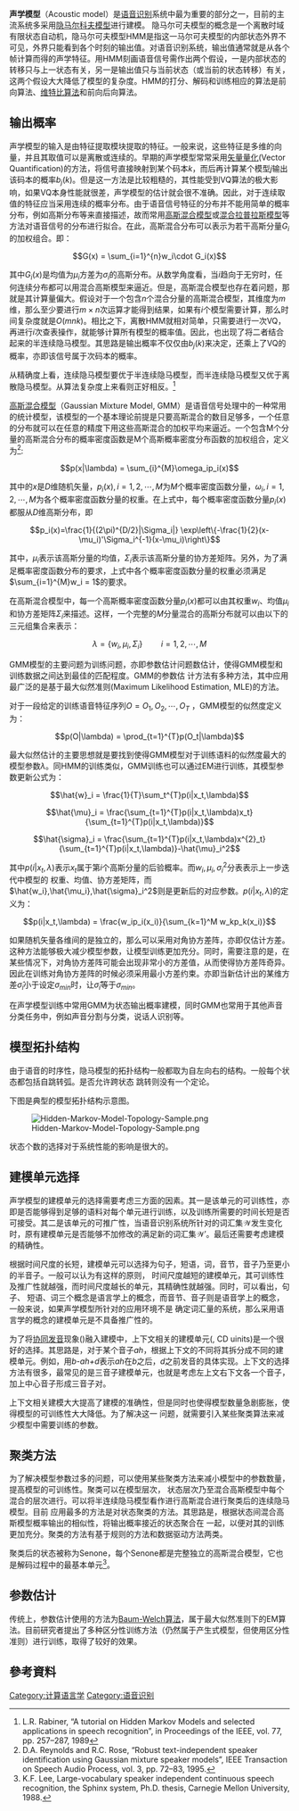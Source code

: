 '''声学模型'''（Acoustic model）是[[语音识别|语音识别]]系统中最为重要的部分之一，目前的主流系统多采用[[隐马尔科夫模型|隐马尔科夫模型]]进行建模。
隐马尔可夫模型的概念是一个离散时域有限状态自动机，隐马尔可夫模型HMM是指这一马尔可夫模型的内部状态外界不可见，外界只能看到各个时刻的输出值。对语音识别系统，输出值通常就是从各个帧计算而得的声学特征。用HMM刻画语音信号需作出两个假设，一是内部状态的转移只与上一状态有关，另一是输出值只与当前状态（或当前的状态转移）有关，这两个假设大大降低了模型的复杂度。HMM的打分、解码和训练相应的算法是前向算法、[[维特比算法|维特比算法]]和前向后向算法。

==输出概率==

声学模型的输入是由特征提取模块提取的特征。一般来说，这些特征是多维的向量，并且其取值可以是离散或连续的。早期的声学模型常常采用[[矢量量化|矢量量化]](Vector Quantification)的方法，将信号直接映射到某个码本<math>k</math>，而后再计算某个模型<math>j</math>输出该码本的概率<math>b_j(k)</math>。但是这一方法是比较粗糙的，其性能受到VQ算法的极大影响，如果VQ本身性能就很差，声学模型的估计就会很不准确。因此，对于连续取值的特征应当采用连续的概率分布。由于语音信号特征的分布并不能用简单的概率分布，例如高斯分布等来直接描述，故而常用[[高斯混合模型|高斯混合模型]]或[[混合拉普拉斯模型|混合拉普拉斯模型]]等方法对语音信号的分布进行拟合。在此，高斯混合分布可以表示为若干高斯分量<math>G_i</math>的加权组合。即：
:<math>G(x) = \sum_{i=1}^{n}w_i\cdot G_i(x)</math>

其中<math>G_i(x)</math>是均值为<math>\mu_i</math>方差为<math>\sigma_i</math>的高斯分布。从数学角度看，当<math>i</math>趋向于无穷时，任何连续分布都可以用混合高斯模型来逼近。但是，高斯混合模型也存在着问题，那就是其计算量偏大。假设对于一个包含<math>n</math>个混合分量的高斯混合模型，其维度为<math>m</math>维，那么至少要进行<math>m\times n</math>次运算才能得到结果，如果有<math>i</math>个模型需要计算，那么时间复杂度就是<math>O(mnk)</math>。相比之下，离散HMM就相对简单，只需要进行一次VQ，再进行<math>i</math>次查表操作，就能够计算所有模型的概率值。因此，也出现了将二者结合起来的半连续隐马模型。其思路是输出概率不仅仅由<math>b_j(k)</math>来决定，还乘上了VQ的概率，亦即该信号属于次码本的概率。

从精确度上看，连续隐马模型要优于半连续隐马模型，而半连续隐马模型又优于离散隐马模型。从算法复杂度上来看则正好相反。<ref>L.R. Rabiner, “A tutorial on Hidden Markov Models and selected applications in speech
recognition”, in Proceedings of the IEEE, vol. 77, pp. 257–287, 1989</ref>

[[高斯混合模型|高斯混合模型]]（Gaussian Mixture Model, GMM）是语音信号处理中的一种常用的统计模型，该模型的一个基本理论前提是只要高斯混合的数目足够多，一个任意的分布就可以在任意的精度下用这些高斯混合的加权平均来逼近。一个包含M个分量的高斯混合分布的概率密度函数是M个高斯概率密度分布函数的加权组合，定义为<ref>D.A. Reynolds and R.C. Rose, “Robust text-independent speaker identification using Gaussian mixture speaker models”, IEEE Transaction on Speech Audio Process, vol. 3, pp. 72–83, 1995.</ref>:
:<math>p(x|\lambda) = \sum_{i}^{M}\omega_ip_i(x)</math>

其中的<math>x</math>是<math>D</math>维随机矢量，<math>p_i(x), i = 1, 2, \cdots,M</math>为<math>M</math>个概率密度函数分量，<math>\omega_i, i = 1,2,\cdots,M</math>为各个概率密度函数分量的权重。在上式中，每个概率密度函数分量<math>p_i(x)</math>都服从<math>D</math>维高斯分布，即
:<math>p_i(x)=\frac{1}{(2\pi)^{D/2}|\Sigma_i|} \exp\left\{-\frac{1}{2}(x-\mu_i)'\Sigma_i^{-1}(x-\mu_i)\right\}</math>

其中，<math>\mu_i</math>表示该高斯分量的均值，<math>\Sigma_i</math>表示该高斯分量的协方差矩阵。另外，为了满足概率密度函数分布的要求，上式中各个概率密度函数分量的权重必须满足<math>\sum_{i=1}^{M}w_i = 1</math>的要求。

在高斯混合模型中，每一个高斯概率密度函数分量<math>p_i(x)</math>都可以由其权重<math>w_i</math>、均值<math>\mu_i</math>和协方差矩阵<math>\Sigma_i</math>来描述。这样，一个完整的<math>M</math>分量混合的高斯分布就可以由以下的三元组集合来表示：
:<math>
\lambda=\left\{w_i,\mu_i,\Sigma_i\right\} \quad\quad i=1,2,\cdots,M
</math>

GMM模型的主要问题为训练问题，亦即参数估计问题数估计，使得GMM模型和训练数据之间达到最佳的匹配程度。GMM的参数估
计方法有多种方法，其中应用最广泛的是基于最大似然准则(Maximum Likelihood Estimation, MLE)的方法。

对于一段给定的训练语音特征序列<math>O = O_1,O_2,\cdots,O_T</math> ，GMM模型的似然度定义为：
:<math>p(O|\lambda) = \prod_{t=1}^{T}p(O_t|\lambda)</math>

最大似然估计的主要思想就是要找到使得GMM模型对于训练语料的似然度最大的模型参数<math>\lambda</math>。同HMM的训练类似，GMM训练也可以通过EM进行训练，其模型参数更新公式为：

:<math>  \hat{w}_i = \frac{1}{T}\sum_t^{T}p(i|x_t,\lambda) </math>

:<math> \hat{\mu}_i = \frac{\sum_{t=1}^{T}p(i|x_t,\lambda)x_t}{\sum_{t=1}^{T}p(i|x_t,\lambda)} </math>

:<math> \hat{\sigma}_i = \frac{\sum_{t=1}^{T}p(i|x_t,\lambda)x^{2}_t}{\sum_{t=1}^{T}p(i|x_t,\lambda)}-\hat{\mu}_i^2</math>


其中<math>p(i|x_t,\lambda)</math>表示<math>x_t</math>属于第<math>i</math>个高斯分量的后验概率。而<math>w_i,\mu_i,\sigma_i^2</math>分表表示上一步迭代中模型的
权重、均值、协方差矩阵，而<math>\hat{w_i},\hat{\mu_i},\hat{\sigma}_i^2</math>则是更新后的对应参数。<math>p(i|x_t,\lambda)</math>的定义为：
:<math>p(i|x_t,\lambda) = \frac{w_ip_i(x_i)}{\sum_{k=1}^M w_kp_k(x_i)}</math>

如果随机矢量各维间的是独立的，那么可以采用对角协方差阵，亦即仅估计方差。这种方法能够极大减少模型参数，让模型训练更加充分。同时，需要注意的是，在某些情况下，对角协方差阵可能会出现非常小的方差值，从而使得协方差阵奇异。因此在训练对角协方差阵的时候必须采用最小方差约束。亦即当新估计出的某维方差<math>\hat{\sigma}_i</math>小于设定<math>\sigma_{min}</math>时，让<math>\hat{\sigma}_i</math>等于<math>\sigma_{min}</math>。

在声学模型训练中常用GMM为状态输出概率建模，同时GMM也常用于其他声音分类任务中，例如声音分割与分类，说话人识别等。

==模型拓扑结构==

由于语音的时序性，隐马模型的拓扑结构一般都取为自左向右的结构。一般每个状态都包括自跳转弧。是否允许跨状态
跳转则没有一个定论。

下图是典型的模型拓扑结构示意图。

[[File:Hidden-Markov-Model-Topology-Sample.png|left]]

状态个数的选择对于系统性能的影响是很大的。

==建模单元选择==

声学模型的建模单元的选择需要考虑三方面的因素。其一是该单元的可训练性，亦即是否能够得到足够的语料对每个单元进行训练，以及训练所需要的时间长短是否可接受。其二是该单元的可推广性，当语音识别系统所针对的词汇集<math>\mathcal{W}</math>发生变化时，原有建模单元是否能够不加修改的满足新的词汇集<math>\mathcal{W'}</math>。最后还需要考虑建模的精确性。

根据时间尺度的长短，建模单元可以选择为句子，短语，词，音节，音子乃至更小的半音子。一般可以认为有这样的原则，
时间尺度越短的建模单元，其可训练性及推广性就越强，而时间尺度越长的单元，其精确性就越强。同时，可以看出，句子、
短语、词三个概念是语言学上的概念，而音节、音子则是语音学上的概念，一般来说，如果声学模型所针对的应用环境不是
确定词汇量的系统，那么采用语言学的概念的建模单元是不具备推广性的。

为了将[[协同发音|协同发音]]现象({{lang|en|Coarticulation}})融入建模中，上下文相关的建模单元({{lang|en|Context Dependent Modeling Units}}, CD uinits)是一个很好的选择。其思路是，对于某个音子''ah''，根据上下文的不同将其拆分成不同的建模单元。例如，用''b-ah+d''表示''ah''在''b''之后，''d''之前发音的具体实现。上下文的选择方法有很多，最常见的是三音子建模单元，也就是考虑左上文右下文各一个音子，加上中心音子形成三音子对。

上下文相关建模大大提高了建模的准确性，但是同时也使得模型数量急剧膨胀，使得模型的可训练性大大降低。为了解决这一
问题，就需要引入某些聚类算法来减少模型中需要训练的参数。

==聚类方法==

为了解决模型参数过多的问题，可以使用某些聚类方法来减小模型中的参数数量，提高模型的可训练性。聚类可以在模型层次，
状态层次乃至混合高斯模型中每个混合的层次进行。可以将半连续隐马模型看作进行高斯混合进行聚类后的连续隐马模型。目前
应用最多的方法是对状态聚类的方法。其思路是，根据状态间混合高斯模型概率输出的相似性，将输出概率接近的状态聚合在
一起，以便对其的训练更加充分。聚类的方法有基于规则的方法和数据驱动方法两类。

聚类后的状态被称为Senone，每个Senone都是完整独立的高斯混合模型，它也是解码过程中的最基本单元<ref>K.F. Lee, Large-vocabulary speaker independent continuous speech recognition, the Sphinx system, Ph.D. thesis, Carnegie Mellon University, 1988.</ref>。

==参数估计==

传统上，参数估计使用的方法为[[Baum-Welch算法|Baum-Welch算法]]，属于最大似然准则下的EM算法。目前研究者提出了多种区分性训练方法（仍然属于产生式模型，但使用区分性准则）进行训练，取得了较好的效果。

==參考資料==
<div class="references-small">
<references />
</div>

[[Category:计算语言学|Category:计算语言学]]
[[Category:语音识别|Category:语音识别]]
